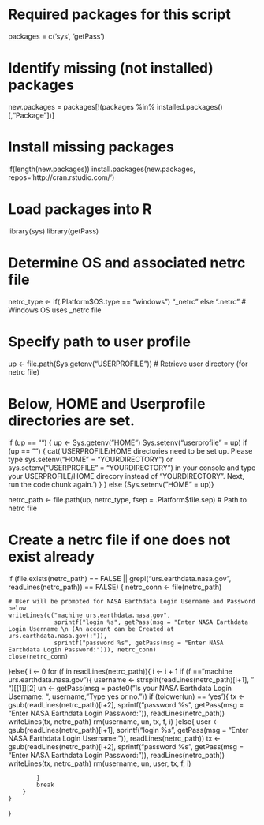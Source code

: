 # Required packages for this script
packages = c('sys', 'getPass')

# Identify missing (not installed) packages
new.packages = packages[!(packages %in% installed.packages()[,"Package"])]

# Install missing packages
if(length(new.packages)) install.packages(new.packages, repos='http://cran.rstudio.com/')

# Load packages into R
library(sys)
library(getPass)

# Determine OS and associated netrc file 
netrc_type <- if(.Platform$OS.type == "windows") "_netrc" else ".netrc"    # Windows OS uses _netrc file

# Specify path to user profile 
up <- file.path(Sys.getenv("USERPROFILE"))                            # Retrieve user directory (for netrc file)

# Below, HOME and Userprofile directories are set.  

if (up == "") {
    up <- Sys.getenv("HOME") 
    Sys.setenv("userprofile" = up)
    if (up == "") {
        cat('USERPROFILE/HOME directories need to be set up. Please type sys.setenv("HOME" = "YOURDIRECTORY") or  sys.setenv("USERPROFILE" = "YOURDIRECTORY") in your console and type your USERPROFILE/HOME direcory instead of "YOURDIRECTORY". Next, run the code chunk again.')
    }
} else {Sys.setenv("HOME" = up)}        

netrc_path <- file.path(up, netrc_type, fsep = .Platform$file.sep)    # Path to netrc file

# Create a netrc file if one does not exist already
if (file.exists(netrc_path) == FALSE || grepl("urs.earthdata.nasa.gov", readLines(netrc_path)) == FALSE) {
    netrc_conn <- file(netrc_path)
    
    # User will be prompted for NASA Earthdata Login Username and Password below
    writeLines(c("machine urs.earthdata.nasa.gov",
                 sprintf("login %s", getPass(msg = "Enter NASA Earthdata Login Username \n (An account can be Created at urs.earthdata.nasa.gov):")),
                 sprintf("password %s", getPass(msg = "Enter NASA Earthdata Login Password:"))), netrc_conn)
    close(netrc_conn)
}else{
    i <- 0 
    for (f in readLines(netrc_path)){
        i <- i + 1
        if (f =="machine urs.earthdata.nasa.gov"){
            username <- strsplit(readLines(netrc_path)[i+1], " ")[[1]][2]
            un <- getPass(msg = paste0("Is your NASA Earthdata Login Username: ", username, "\n\n Type yes or no."))
            if (tolower(un) == 'yes'){
                tx <- gsub(readLines(netrc_path)[i+2], sprintf("password %s", getPass(msg = "Enter NASA Earthdata Login Password:")), readLines(netrc_path))
                writeLines(tx, netrc_path)
                rm(username, un, tx, f, i)
            }else{
                user <- gsub(readLines(netrc_path)[i+1], sprintf("login %s", getPass(msg = "Enter NASA Earthdata Login Username:")), readLines(netrc_path))
                tx <- gsub(readLines(netrc_path)[i+2], sprintf("password %s", getPass(msg = "Enter NASA Earthdata Login Password:")), readLines(netrc_path))
                writeLines(tx, netrc_path)
                rm(username, un, user, tx, f, i)
            
            }
            break
        }
    }
}
